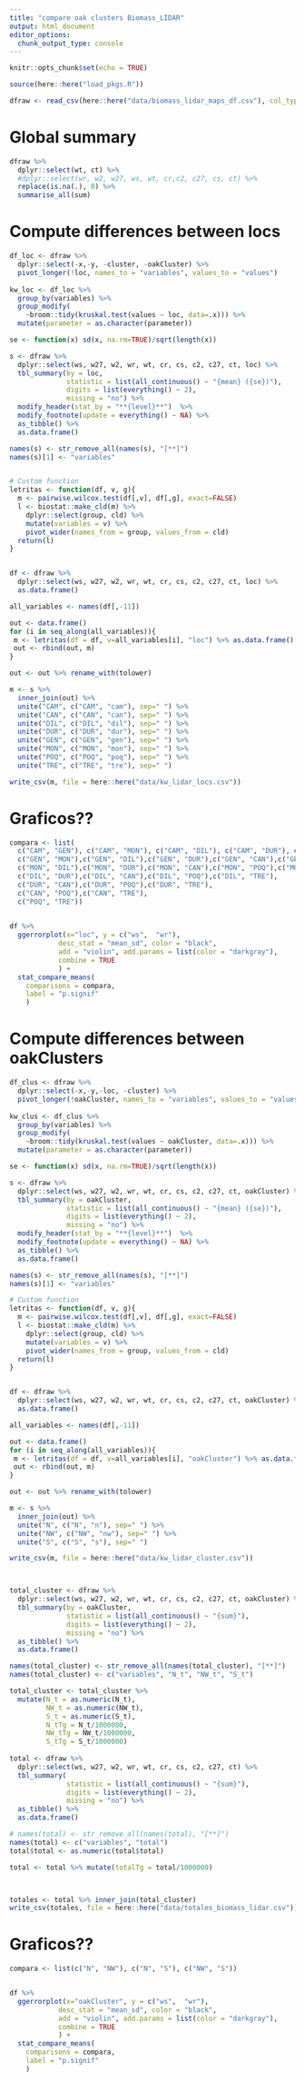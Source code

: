 ```yaml
---
title: "compare oak clusters Biomass_LIDAR"
output: html_document
editor_options: 
  chunk_output_type: console
---
```


```r
knitr::opts_chunk$set(echo = TRUE)
```


```r
source(here::here("load_pkgs.R"))
```


```r
dfraw <- read_csv(here::here("data/biomass_lidar_maps_df.csv"), col_types = cols())
```

# Global summary 
```r
dfraw %>% 
  dplyr::select(wt, ct) %>% 
  #dplyr::select(wr, w2, w27, ws, wt, cr,c2, c27, cs, ct) %>% 
  replace(is.na(.), 0) %>% 
  summarise_all(sum) 
```


# Compute differences between locs 

```r
df_loc <- dfraw %>% 
  dplyr::select(-x,-y, -cluster, -oakCluster) %>% 
  pivot_longer(!loc, names_to = "variables", values_to = "values") 
    
kw_loc <- df_loc %>% 
  group_by(variables) %>% 
  group_modify(
    ~broom::tidy(kruskal.test(values ~ loc, data=.x))) %>% 
  mutate(parameter = as.character(parameter))
```



```r
se <- function(x) sd(x, na.rm=TRUE)/sqrt(length(x))

s <- dfraw %>% 
  dplyr::select(ws, w27, w2, wr, wt, cr, cs, c2, c27, ct, loc) %>% 
  tbl_summary(by = loc,
              statistic = list(all_continuous() ~ "{mean} ({se})"), 
              digits = list(everything() ~ 2), 
              missing = "no") %>% 
  modify_header(stat_by = "**{level}**")  %>% 
  modify_footnote(update = everything() ~ NA) %>% 
  as_tibble() %>% 
  as.data.frame() 

names(s) <- str_remove_all(names(s), "[**]")
names(s)[1] <- "variables"


# Custom function
letritas <- function(df, v, g){
  m <- pairwise.wilcox.test(df[,v], df[,g], exact=FALSE)
  l <- biostat::make_cld(m) %>% 
    dplyr::select(group, cld) %>% 
    mutate(variables = v) %>% 
    pivot_wider(names_from = group, values_from = cld)
  return(l)
}


df <- dfraw %>% 
  dplyr::select(ws, w27, w2, wr, wt, cr, cs, c2, c27, ct, loc) %>% 
  as.data.frame()

all_variables <- names(df[,-11])

out <- data.frame()
for (i in seq_along(all_variables)){
 m <- letritas(df = df, v=all_variables[i], "loc") %>% as.data.frame()
 out <- rbind(out, m)
}

out <- out %>% rename_with(tolower)

m <- s %>% 
  inner_join(out) %>% 
  unite("CAM", c("CAM", "cam"), sep=" ") %>% 
  unite("CAN", c("CAN", "can"), sep=" ") %>% 
  unite("DIL", c("DIL", "dil"), sep=" ") %>% 
  unite("DUR", c("DUR", "dur"), sep=" ") %>% 
  unite("GEN", c("GEN", "gen"), sep=" ") %>% 
  unite("MON", c("MON", "mon"), sep=" ") %>% 
  unite("POQ", c("POQ", "poq"), sep=" ") %>% 
  unite("TRE", c("TRE", "tre"), sep=" ") 

write_csv(m, file = here::here("data/kw_lidar_locs.csv"))
```



# Graficos?? 

```r
compara <- list(
  c("CAM", "GEN"), c("CAM", "MON"), c("CAM", "DIL"), c("CAM", "DUR"), c("CAM", "CAN"), c("CAM", "POQ"), c("CAM", "TRE"),
  c("GEN", "MON"),c("GEN", "DIL"),c("GEN", "DUR"),c("GEN", "CAN"),c("GEN", "POQ"),c("GEN", "TRE"),
  c("MON", "DIL"),c("MON", "DUR"),c("MON", "CAN"),c("MON", "POQ"),c("MON", "TRE"),
  c("DIL", "DUR"),c("DIL", "CAN"),c("DIL", "POQ"),c("DIL", "TRE"),
  c("DUR", "CAN"),c("DUR", "POQ"),c("DUR", "TRE"),
  c("CAN", "POQ"),c("CAN", "TRE"),
  c("POQ", "TRE"))
  

df %>%  
  ggerrorplot(x="loc", y = c("ws",  "wr"), 
            desc_stat = "mean_sd", color = "black",
            add = "violin", add.params = list(color = "darkgray"), 
            combine = TRUE
            ) +
  stat_compare_means(
    comparisons = compara, 
    label = "p.signif"
    )

```



# Compute differences between oakClusters

```r
df_clus <- dfraw %>% 
  dplyr::select(-x,-y,-loc, -cluster) %>% 
  pivot_longer(!oakCluster, names_to = "variables", values_to = "values") 
    
kw_clus <- df_clus %>% 
  group_by(variables) %>% 
  group_modify(
    ~broom::tidy(kruskal.test(values ~ oakCluster, data=.x))) %>% 
  mutate(parameter = as.character(parameter))
```



```r
se <- function(x) sd(x, na.rm=TRUE)/sqrt(length(x))

s <- dfraw %>% 
  dplyr::select(ws, w27, w2, wr, wt, cr, cs, c2, c27, ct, oakCluster) %>% 
  tbl_summary(by = oakCluster,
              statistic = list(all_continuous() ~ "{mean} ({se})"), 
              digits = list(everything() ~ 2), 
              missing = "no") %>% 
  modify_header(stat_by = "**{level}**")  %>% 
  modify_footnote(update = everything() ~ NA) %>% 
  as_tibble() %>% 
  as.data.frame() 

names(s) <- str_remove_all(names(s), "[**]")
names(s)[1] <- "variables"

# Custom function
letritas <- function(df, v, g){
  m <- pairwise.wilcox.test(df[,v], df[,g], exact=FALSE)
  l <- biostat::make_cld(m) %>% 
    dplyr::select(group, cld) %>% 
    mutate(variables = v) %>% 
    pivot_wider(names_from = group, values_from = cld)
  return(l)
}


df <- dfraw %>% 
  dplyr::select(ws, w27, w2, wr, wt, cr, cs, c2, c27, ct, oakCluster) %>% 
  as.data.frame()

all_variables <- names(df[,-11])

out <- data.frame()
for (i in seq_along(all_variables)){
 m <- letritas(df = df, v=all_variables[i], "oakCluster") %>% as.data.frame()
 out <- rbind(out, m)
}

out <- out %>% rename_with(tolower)

m <- s %>% 
  inner_join(out) %>% 
  unite("N", c("N", "n"), sep=" ") %>% 
  unite("NW", c("NW", "nw"), sep=" ") %>% 
  unite("S", c("S", "s"), sep=" ")

write_csv(m, file = here::here("data/kw_lidar_cluster.csv"))



total_cluster <- dfraw %>% 
  dplyr::select(ws, w27, w2, wr, wt, cr, cs, c2, c27, ct, oakCluster) %>% 
  tbl_summary(by = oakCluster,
              statistic = list(all_continuous() ~ "{sum}"), 
              digits = list(everything() ~ 2), 
              missing = "no") %>% 
  as_tibble() %>% 
  as.data.frame()  

names(total_cluster) <- str_remove_all(names(total_cluster), "[**]")
names(total_cluster) <- c("variables", "N_t", "NW_t", "S_t")

total_cluster <- total_cluster %>% 
  mutate(N_t = as.numeric(N_t), 
         NW_t = as.numeric(NW_t),
         S_t = as.numeric(S_t),
         N_tTg = N_t/1000000, 
         NW_tTg = NW_t/1000000, 
         S_tTg = S_t/1000000) 
         
total <- dfraw %>% 
  dplyr::select(ws, w27, w2, wr, wt, cr, cs, c2, c27, ct) %>% 
  tbl_summary(
              statistic = list(all_continuous() ~ "{sum}"), 
              digits = list(everything() ~ 2), 
              missing = "no") %>% 
  as_tibble() %>% 
  as.data.frame() 

# names(total) <- str_remove_all(names(total), "[**]")
names(total) <- c("variables", "total")
total$total <- as.numeric(total$total)

total <- total %>% mutate(totalTg = total/1000000)



totales <- total %>% inner_join(total_cluster) 
write_csv(totales, file = here::here("data/totales_biomass_lidar.csv"))

```


# Graficos?? 

```r
compara <- list(c("N", "NW"), c("N", "S"), c("NW", "S"))


df %>%  
  ggerrorplot(x="oakCluster", y = c("ws",  "wr"), 
            desc_stat = "mean_sd", color = "black",
            add = "violin", add.params = list(color = "darkgray"), 
            combine = TRUE
            ) +
  stat_compare_means(
    comparisons = compara, 
    label = "p.signif"
    )

```




